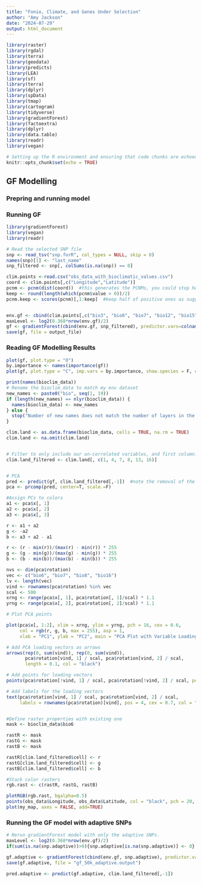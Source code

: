 ```yaml
---
title: "Fonio, Climate, and Genes Under Selection"
author: "Amy Jackson"
date: "2024-07-29"
output: html_document
---
```


```r
library(raster)
library(rgdal)
library(terra)
library(geodata)
library(predicts)
library(LEA)
library(sf)
library(terra)
library(dplyr)
library(spData)
library(tmap)
library(cartogram)
library(tidyverse)
library(gradientForest)
library(factoextra)
library(dplyr)
library(data.table)
library(readr)
library(vegan)

```

```r
# Setting up the R environment and ensuring that code chunks are echoed
knitr::opts_chunk$set(echo = TRUE)
```

## GF Modelling
### Prepring and running model
### Running GF
```r
library(gradientForest)
library(vegan)
library(readr)

# Read the selected SNP file
snp <- read_tsv("snp.forR", col_types = NULL, skip = 0)
names(snp)[1] <- "last_name"
snp_filtered <- snp[, colSums(is.na(snp)) == 0]

clim.points <-read.csv("obs_data_with_bioclimatic_values.csv")
coord <- clim.points[,c("Longitude","Latitude")]
pcnm <- pcnm(dist(coord))  #this generates the PCNMs, you could stop here if you want all of them
keep <- round(length(which(pcnm$value > 0))/2)
pcnm.keep <- scores(pcnm)[,1:keep]  #keep half of positive ones as suggested by some authors


env.gf <- cbind(clim.points[,c("bio3", "bio6", "bio7", "bio12", "bio15")], pcnm.keep)
maxLevel <- log2(0.368*nrow(env.gf)/2)
gf <- gradientForest(cbind(env.gf, snp_filtered), predictor.vars=colnames(env.gf), response.vars=colnames(snp_filtered), ntree=500, maxLevel=maxLevel, trace=T, corr.threshold=0.50)
save(gf, file = output_file)

```


### Reading GF Modelling Results

```r

plot(gf, plot.type = "O")
by.importance <- names(importance(gf))
plot(gf, plot.type = "C", imp.vars = by.importance, show.species = F, common.scale = T, cex.axis = 1, cex.lab = 1.2, line.ylab = 1, par.args = list(mgp = c(1.5, 0.5, 0), mar = c(2.5, 2, 2, 2), omi = c(0.2, 0.3, 0.2, 0.4)))

print(names(bioclim_data))
# Rename the bioclim_data to match my env dataset
new_names <- paste0("bio", seq(1, 19))
if (length(new_names) == nlyr(bioclim_data)) {
  names(bioclim_data) <- new_names
} else {
  stop("Number of new names does not match the number of layers in the SpatRaster object")
}

clim.land <- as.data.frame(bioclim_data, cells = TRUE, na.rm = TRUE)
clim.land <- na.omit(clim.land)


# Filter to only include our un-correlated variables, and first column.
clim.land_filtered <- clim.land[, c(1, 4, 7, 8, 13, 16)] 


# PCA
pred <- predict(gf, clim.land_filtered[,-1])  #note the removal of the cell ID column with [,-1]
pca <- prcomp(pred, center=T, scale.=F)

#Assign PCs to colors
a1 <- pca$x[, 1]
a2 <- pca$x[, 2]
a3 <- pca$x[, 3]

r <- a1 + a2
g <- -a2
b <- a3 + a2 - a1

r <- (r - min(r))/(max(r) - min(r)) * 255
g <- (g - min(g))/(max(g) - min(g)) * 255
b <- (b - min(b))/(max(b) - min(b)) * 255

nvs <- dim(pca$rotation)
vec <- c("bio6", "bio7", "bio8", "bio16")
lv <- length(vec)
vind <- rownames(pca$rotation) %in% vec
scal <- 500
xrng <- range(pca$x[, 1], pca$rotation[, 1]/scal) * 1.1
yrng <- range(pca$x[, 2], pca$rotation[, 2]/scal) * 1.1

# Plot PCA points

plot(pca$x[, 1:2], xlim = xrng, ylim = yrng, pch = 16, cex = 0.6, 
     col = rgb(r, g, b, max = 255), asp = 1, 
     xlab = "PC1", ylab = "PC2", main = "PCA Plot with Variable Loadings: 50k SNPs")

# Add PCA loading vectors as arrows
arrows(rep(0, sum(vind)), rep(0, sum(vind)),
       pca$rotation[vind, 1] / scal, pca$rotation[vind, 2] / scal, 
       length = 0.1, col = "black")

# Add points for loading vectors
points(pca$rotation[!vind, 1] / scal, pca$rotation[!vind, 2] / scal, pch = "+", col = "black")

# Add labels for the loading vectors
text(pca$rotation[vind, 1] / scal, pca$rotation[vind, 2] / scal, 
     labels = rownames(pca$rotation)[vind], pos = 4, cex = 0.7, col = "blue")


#Define raster properties with existing one
mask <- bioclim_data$bio6

rastR <- mask
rastG <- mask
rastB <- mask

rastR[clim.land_filtered$cell] <- r
rastG[clim.land_filtered$cell] <- g
rastB[clim.land_filtered$cell] <- b

#Stack color rasters
rgb.rast <- c(rastR, rastG, rastB)

plotRGB(rgb.rast, bgalpha=0.5)
points(obs_data$Longitude, obs_data$Latitude, col = "black", pch = 20, cex = 1)
plot(my_map, axes = FALSE, add=TRUE)

```

### Running the GF model with adaptive SNPs
```r
# Rerun gradientForest model with only the adaptive SNPs.
maxLevel <- log2(0.368*nrow(env.gf)/2)
if(sum(is.na(snp.adaptive))>0){snp.adaptive[is.na(snp.adaptive)] <- 0}

gf.adaptive <- gradientForest(cbind(env.gf, snp.adaptive), predictor.vars=colnames(env.gf), response.vars=colnames(snp.adaptive), ntree=500, maxLevel=maxLevel, trace=T, corr.threshold=0.50)
save(gf.adaptive, file = "gf_50k_adaptive.output")

pred.adaptive <- predict(gf.adaptive, clim.land_filtered[,-1])
```
